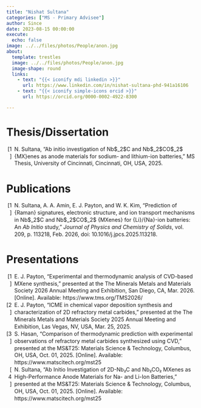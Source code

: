 ```yaml
---
title: "Nishat Sultana"
categories: ["MS - Primary Advisee"]
author: Since
date: 2023-08-15 00:00:00
execute:
  echo: false
image: ../../files/photos/People/anon.jpg
about:
  template: trestles
  image: ../../files/photos/People/anon.jpg
  image-shape: round
  links:
    - text: "{{< iconify mdi linkedin >}}"
      url: https://www.linkedin.com/in/nishat-sultana-phd-941a16106
    - text: "{{< iconify simple-icons orcid >}}"
      url: https://orcid.org/0000-0002-4922-8300

---
```



# Thesis/Dissertation

```{=html}
<?xml version="1.0"?>
<div class="csl-bib-body" style="line-height: 1.35; ">
  <div class="csl-entry" style="clear: left; ">
    <div class="csl-left-margin" style="float: left; padding-right: 0.5em; text-align: right; width: 1em;">[1]</div><div class="csl-right-inline" style="margin: 0 .4em 0 1.5em;">N. Sultana, &#x201C;Ab initio investigation of Nb$_2$C and Nb$_2$CO$_2$ {MX}enes as anode materials for sodium- and lithium-ion batteries,&#x201D; MS Thesis, University of Cincinnati, Cincinnati, OH, USA, 2025.</div>
  </div>
</div>
```

# Publications

```{=html}
<?xml version="1.0"?>
<div class="csl-bib-body" style="line-height: 1.35; ">
  <div class="csl-entry" style="clear: left; ">
    <div class="csl-left-margin" style="float: left; padding-right: 0.5em; text-align: right; width: 1em;">[1]</div><div class="csl-right-inline" style="margin: 0 .4em 0 1.5em;">N. Sultana, A. A. Amin, E. J. Payton, and W. K. Kim, &#x201C;Prediction of {Raman} signatures, electronic structure, and ion transport mechanisms in Nb$_2$C and Nb$_2$CO$_2$ {MXenes} for {Li}/{Na}-ion batteries: An <i>Ab Initio</i> study,&#x201D; <i>Journal of Physics and Chemistry of Solids</i>, vol. 209, p. 113218, Feb. 2026, doi: 10.1016/j.jpcs.2025.113218.</div>
  </div>
</div>
```

# Presentations

```{=html}
<?xml version="1.0"?>
<div class="csl-bib-body" style="line-height: 1.35; ">
  <div class="csl-entry" style="clear: left; ">
    <div class="csl-left-margin" style="float: left; padding-right: 0.5em; text-align: right; width: 1em;">[1]</div><div class="csl-right-inline" style="margin: 0 .4em 0 1.5em;">E. J. Payton, &#x201C;Experimental and thermodynamic analysis of CVD-based MXene synthesis,&#x201D; presented at the The Minerals Metals and Materials Society 2026 Annual Meeting and Exhibition, San Diego, CA, Mar. 2026. [Online]. Available: https://www.tms.org/TMS2026/</div>
  </div>
  <div class="csl-entry" style="clear: left; ">
    <div class="csl-left-margin" style="float: left; padding-right: 0.5em; text-align: right; width: 1em;">[2]</div><div class="csl-right-inline" style="margin: 0 .4em 0 1.5em;">E. J. Payton, &#x201C;ICME in chemical vapor deposition synthesis and characterization of 2D refractory metal carbides,&#x201D; presented at the The Minerals Metals and Materials Society 2025 Annual Meeting and Exhibition, Las Vegas, NV, USA, Mar. 25, 2025.</div>
  </div>
  <div class="csl-entry" style="clear: left; ">
    <div class="csl-left-margin" style="float: left; padding-right: 0.5em; text-align: right; width: 1em;">[3]</div><div class="csl-right-inline" style="margin: 0 .4em 0 1.5em;">S. Hasan, &#x201C;Comparison of thermodynamic prediction with experimental observations of refractory metal carbides synthesized using CVD,&#x201D; presented at the MS&amp;T25: Materials Science &amp; Technology, Columbus, OH, USA, Oct. 01, 2025. [Online]. Available: https://www.matscitech.org/mst25</div>
  </div>
  <div class="csl-entry" style="clear: left; ">
    <div class="csl-left-margin" style="float: left; padding-right: 0.5em; text-align: right; width: 1em;">[4]</div><div class="csl-right-inline" style="margin: 0 .4em 0 1.5em;">N. Sultana, &#x201C;Ab Initio Investigation of 2D-Nb&#x2082;C and Nb&#x2082;CO&#x2082; MXenes as High-Performance Anode Materials for Na- and Li-Ion Batteries,&#x201D; presented at the MS&amp;T25: Materials Science &amp; Technology, Columbus, OH, USA, Oct. 01, 2025. [Online]. Available: https://www.matscitech.org/mst25</div>
  </div>
</div>
```


